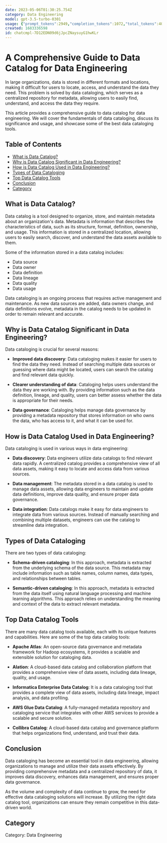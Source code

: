 ```yaml
---
date: 2023-05-06T01:30:25.754Z
category: Data Engineering
model: gpt-3.5-turbo-0301
usage: {"prompt_tokens":2949,"completion_tokens":1072,"total_tokens":4021}
created: 1683336598
id: chatcmpl-7D12EDN09d6jJpcZNaysuyG1hwKLr
---
```


# A Comprehensive Guide to Data Catalog for Data Engineering

In large organizations, data is stored in different formats and locations, making it difficult for users to locate, access, and understand the data they need. This problem is solved by data cataloging, which serves as a centralized repository for metadata, allowing users to easily find, understand, and access the data they require.

This article provides a comprehensive guide to data catalog for data engineering. We will cover the fundamentals of data cataloging, discuss its significance and usage, and showcase some of the best data cataloging tools. 

## Table of Contents

- [What is Data Catalog?](#what-is-data-catalog)
- [Why is Data Catalog Significant in Data Engineering?](#why-is-data-catalog-significant-in-data-engineering)
- [How is Data Catalog Used in Data Engineering?](#how-is-data-catalog-used-in-data-engineering)
- [Types of Data Cataloging](#types-of-data-cataloging)
- [Top Data Catalog Tools](#top-data-catalog-tools)
- [Conclusion](#conclusion)
- [Category](#category)

## What is Data Catalog?

Data catalog is a tool designed to organize, store, and maintain metadata about an organization's data. Metadata is information that describes the characteristics of data, such as its structure, format, definition, ownership, and usage. This information is stored in a centralized location, allowing users to easily search, discover, and understand the data assets available to them.

Some of the information stored in a data catalog includes:

- Data source
- Data owner
- Data definition 
- Data lineage
- Data quality
- Data usage

Data cataloging is an ongoing process that requires active management and maintenance. As new data sources are added, data owners change, and data definitions evolve, metadata in the catalog needs to be updated in order to remain relevant and accurate.

## Why is Data Catalog Significant in Data Engineering?

Data cataloging is crucial for several reasons:

- **Improved data discovery**: Data cataloging makes it easier for users to find the data they need. Instead of searching multiple data sources or guessing where data might be located, users can search the catalog and find relevant data quickly.

- **Clearer understanding of data**: Cataloging helps users understand the data they are working with. By providing information such as the data definition, lineage, and quality, users can better assess whether the data is appropriate for their needs.

- **Data governance**: Cataloging helps manage data governance by providing a metadata repository that stores information on who owns the data, who has access to it, and what it can be used for. 

## How is Data Catalog Used in Data Engineering?

Data cataloging is used in various ways in data engineering:

- **Data discovery**: Data engineers utilize data catalogs to find relevant data rapidly. A centralized catalog provides a comprehensive view of all data assets, making it easy to locate and access data from various sources.

- **Data management**: The metadata stored in a data catalog is used to manage data assets, allowing data engineers to maintain and update data definitions, improve data quality, and ensure proper data governance.

- **Data integration**: Data catalogs make it easy for data engineers to integrate data from various sources. Instead of manually searching and combining multiple datasets, engineers can use the catalog to streamline data integration.

## Types of Data Cataloging

There are two types of data cataloging: 

- **Schema-driven cataloging**: In this approach, metadata is extracted from the underlying schema of the data source. This metadata may include information such as table names, column names, data types, and relationships between tables.

- **Semantic-driven cataloging**: In this approach, metadata is extracted from the data itself using natural language processing and machine learning algorithms. This approach relies on understanding the meaning and context of the data to extract relevant metadata.

## Top Data Catalog Tools

There are many data catalog tools available, each with its unique features and capabilities. Here are some of the top data catalog tools:

- **Apache Atlas**: An open-source data governance and metadata framework for Hadoop ecosystems, it provides a scalable and extensible solution for cataloging data.

- **Alation**: A cloud-based data catalog and collaboration platform that provides a comprehensive view of data assets, including data lineage, quality, and usage.

- **Informatica Enterprise Data Catalog**: It is a data cataloging tool that provides a complete view of data assets, including data lineage, impact analysis, and data profiling.

- **AWS Glue Data Catalog**: A fully-managed metadata repository and cataloging service that integrates with other AWS services to provide a scalable and secure solution.

- **Collibra Catalog**: A cloud-based data catalog and governance platform that helps organizations find, understand, and trust their data.

## Conclusion 

Data cataloging has become an essential tool in data engineering, allowing organizations to manage and utilize their data assets effectively. By providing comprehensive metadata and a centralized repository of data, it improves data discovery, enhances data management, and ensures proper data governance.

As the volume and complexity of data continue to grow, the need for effective data cataloging solutions will increase. By utilizing the right data catalog tool, organizations can ensure they remain competitive in this data-driven world.

## Category
Category: Data Engineering